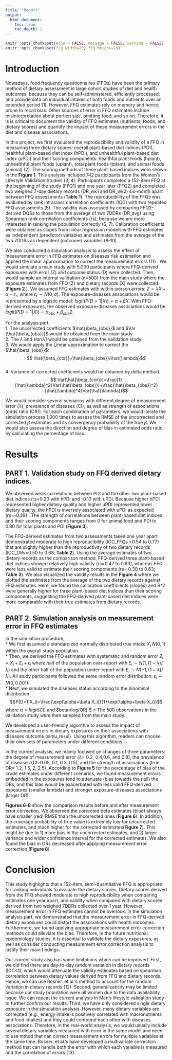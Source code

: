 ```yaml
---
title: "Report"
output: 
  html_document:
    toc: true
    toc_depth: 2
---
```


```r
knitr::opts_chunk$set(echo = FALSE, message = FALSE, warning = FALSE)
knitr::opts_chunk$set(fig.width=20, fig.height=16)
```

\newpage

# Introduction

Nowadays, food frequency questionnaires (FFQs) have been the primary
method of dietary assessment in large cohort studies of diet and health
outcomes, because they can be self-administered, efficiently processed,
and provide data on individual intakes of both foods and nutrients over
an extended period (1). However, FFQ estimates rely on memory and hence
prone to recall bias. Other sources of error in FFQ estimates include
misinterpretation about portion size, omitting food, and so on.
Therefore, it is is critical to document the validity of FFQ estimates
(nutrients, foods, and dietary scores) and quantify the impact of these
measurement errors in the diet and disease associations.

In this project, we first evaluated the reproducibility and validity of
a FFQ in measuring three dietary scores: overall plant-based diet
indices (PDI), healthful plant-based diet index (hPDI), and unhealthful
plant-based diet index (uPDI) and their scoring components: healthful
plant foods (hplant), unhealthful plant foods (uplant), total plant
foods (tplant), and animal foods (animal) (2). The scoring methods of
these plant-based indices were shown in the **Figure 1**. This analysis
included 742 participants from the Women's Lifestyle Validation Studies
(3, 4). Participants completed a 152-item FFQ at the beginning of the
study (FFQ1) and one year later (FFQ2) and completed two weighed 7-day
dietary records (DR_wk1 and DR_wk2) six-month apart between FFQ
assessments (**Table 1**). The reproducibility of the FFQs was evaluated
by rank intraclass correlation coefficients (ICC) with two repeated FFQ
assessments (5). The validity was assessed by comparing FFQ2-derived
DQSs to those from the average of two 7DDRs (DR_avg) using Spearman rank
correlation coefficients (rs), because we are more interested in ranking
the population correctly (6, 7). Calibration coefficients were obtained
as slopes from linear regression models with FFQ estimates as
independent (predictor) variables and estimates from the average of the
two 7DDRs as dependent (outcome) variables (8-10).

We also conducted a simulation analysis to assess the effect of
measurement error in FFQ estimates on diseases risk estimation and
applied the linear approximation to correct the measurement errors (11)
. We would simulate a main study with 5,000 participants where
FFQ-derived exposures with error (Z) and outcome status (D) were
collected. Then, would sample an internal validation (n=500) from the
main study where the exposure estimates from FFQ (Z) and dietary records
(X) were collected (**Figure 2** ). We assumed FFQ estimates with
within-person errors: $Z=\lambda X+ \alpha + \epsilon_r$, where
$\epsilon_r \sim N (0, \sigma)$. The exposure-diseases associations
would be represented by a logistic model:
$logit (P(D=1|X))=\alpha+\beta X$. With FFQ-derived exposures, the
observed exposure-diseases associations would be
$logit (P(D=1|X))=\alpha_{obs}+\beta _{obs} Z$.

For the analysis part,\
1. The uncorrected coefficients $\hat{\beta_{obs}}$ and
$Var (\hat{\beta_{obs}})$ would be obtained from the main study\
2. The $\hat{\lambda}$ and $Var(\hat{\lambda})$ would be obtained from
the validation study\
3. We would apply the Linear approximation to correct the
$\hat{\beta_{obs}}$:
$$ \hat{\beta_{cor}}=\hat{\beta_{obs}}/\hat{\lambda}$$\
4. Variance of corrected coefficients would be obtained by delta method.
$$ Var(\hat{\beta_{cor}})=\frac{1}{\hat{\lambda}^2}Var(\hat{\beta_{obs}})+\frac{\hat{\beta_{obs}}^2}{\hat{\lambda}^4}Var(\hat{\lambda})$$

We would consider several scenarios with different degree of measurement
error ($\lambda$), prevalence of diseases (CI), as well as strength of
associations (odds ratio (OR)). For each combination of parameters, we
would iterate the simulation process 1,000 times to assess the RMSE of
the uncorrected and corrected $\beta$ estimates and its convergency
probability of the true $\beta$. We would also assess the direction and
degree of bias in estimated odds ratio by calculating the percentage of
bias.

# Results

## PART 1. Validation study on FFQ derived dietary indices.

We observed weak correlations between PDI and the other two plant-based
diet indices (rs=0.20 with hPDI and -0.10 with uPDI. Because higher hPDI
represented higher dietary quality and higher uPDI represented lower
dietary quality, the hPDI is inversely associated with uPDI as expected
(rs=-0.39) . The strength of correlations between plant-based diet
indices and their scoring components ranges from 0 for animal food and
PDI to 0.80 for total plants and PDI (**Figure 3**).

The FFQ-derived estimates from two assessments taken one year apart
demonstrated moderate to high reproducibility (ICC_FFQs =0.54 to 0.77)
that are slightly higher than the reproductivity of two dietary records
(ICC_DRs=0.50 to 0.68; **Table 2**). Using the average estimates of two
dietary records as the comparison method, FFQ-derived three plant-based
diet indices showed relatively high validity (rs=0.47 to 0.63), whereas
FFQ were less valid to estimate their scoring components (rs= 0.30 to
0.63; **Table 3**). We also visualized the validity results in the
**Figure 4** where we plotted the estimates from the average of the two
dietary records against FFQ estimates. Here, we found the calibration
coefficients (slopes) and R\^2 were generally higher for three
plant-based diet indices than their scoring components, suggesting the
FFQ-derived plant-based diet indices were more comparable with their
true estimates from dietary records.

## PART 2. Simulation analysis on measurement error in FFQ estimates

In the simulation procedure,\
\* We first assumed a standardized normally distributed true intake
$X_i~N(0,1)$ within the overall study population.\
\* Then, we derived the FFQ estimates with systematic and random error
$Z_i=X_i+E_i+\epsilon_i$ where half of the population over-report with
$E_i \sim N(1,(1-\lambda)/\lambda)$ and the other half of the population
under-report with $E_i \sim N(-1,(1-\lambda)/\lambda )$. All study
participants followed the same random error distribution:
$\epsilon_i \sim N(0,0.001)$.\
\* Next, we simulated the diseases status according to the binominal
distribution
$$P(D=1|X_i)=\frac{\exp(\alpha+\beta X_i)}{1+\exp(\alpha+\beta X_i)}$$
where $\alpha=logit(CI)$ and \$beta=log(OR) \$ \* The 500 observations
in the validation study were then sampled from the main study.

We developed a user-friendly algorithm to assess the impact of
measurement errors in dietary exposures on their associations with
diseases outcome (simu_resul). Using this algorithm, readers can choose
their own sets of parameters under different conditions.

In the current analysis, we mainly focused on changes of three
parameters: the degree of measurement error ($\lambda$= 0.2, 0.4,0.6,
and 0.8), the prevalence of diseases (CI=0.05, 0.1, 0.3, 0.5), and the
strength of associations (true OR= 1.2, 1.5, 2, 2.5). According to
**Figure 5** for the percentage of bias of the crude estimates under
different scenarios, we found measurement errors embedded in the
exposures tend to attenuate (bias towards the null) the ORs, and this
bias would be exacerbated with less valid FFQ-derived exposures (smaller
lambda) and stronger exposure-diseases associations (larger OR).

**Figures 6-8** show the comparison results before and after measurement
error correction. We observed the corrected beta estimates (blue) always
have smaller (red) RMSE than the uncorrected ones (**Figure 6**). In
addition, the coverage probability of true value is extremely low for
uncorrected estimates, and much higher for the corrected
estimates(**Figure 7**). This might be due to 1) more bias in the
uncorrected estimates, and 2) larger variance and wider confidence
interval for the corrected estimates. We also found the bias in ORs
decreased after applying measurement error correction (**Figure 8**).

# Conclusion

This study highlights that a 152-item, semi-quantitative FFQ is
appropriate for ranking individuals to evaluate the dietary scores.
Dietary scores derived from the FFQ showed moderate to high
reproducibility when comparing estimates one year apart, and validity
when compared with dietary scores derived from two weighed 7DDRs
collected over 1 year. However, measurement error in FFQ estimates
cannot be overlook. In the simulation analysis part, we demonstrated
that the measurement error in FFQ-derived dietary exposures could
distort the associations with health outcomes. Furthermore, we found
applying appropriate measurement error correction methods could
alleviate the bias. Therefore, in the future nutritional epidemiology
studies, it is essential to validate the dietary exposures, as well as
consider conducting measurement error correction analysis to justify
their main findings.

Our current study also has some limitations which can be improved.
First, we did find there are day-to-day random variation in dietary
records (ICC\<1), which would attenuate the validity estimates based on
spearman correlation between dietary values derived from FFQ and dietary
records. Hence, we can use Rosner. et al.'s method to account for the
random variation in dietary records (12). Second, generalizability may
be limited because our study population were all women due to the data
availability issue. We can repeat the current analysis in Men's
lifestyle validation study to further confirm our results. Third, we
have only considered single dietary exposure in the simulation analysis.
However, many dietary variables are correlated (e.g., energy intake is
positively correlated with macronutrients and food intakes) and they
could confound each other with diseases associations. Therefore, in the
real-world analysis, we would usually include several dietary variables
measured with error in the same model and need to use mthod that can
correct measurement errors for multiple variables at the same time.
Rosner. et al.'s have developed a multivariate correction method that
can handle both the error with which each variable is measured and the
correlation of errors (13).

